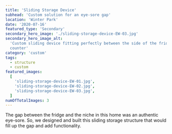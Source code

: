 ```yaml
---
title: 'Sliding Storage Device'
subhead: 'Custom solution for an eye-sore gap'
location: 'Winter Park'
date: '2020-07-16'
featured_type: 'Secondary'
secondary_hero_image: './sliding-storage-device-EW-03.jpg'
secondary_hero_image_alt:
  'Custom sliding device fitting perfectly between the side of the fridge and
  counter'
category: 'custom'
tags:
  - structure
  - custom
featured_images:
  [
    'sliding-storage-device-EW-01.jpg',
    'sliding-storage-device-EW-02.jpg',
    'sliding-storage-device-EW-03.jpg',
  ]
numOfTotalImages: 3
---
```


The gap between the fridge and the niche in this home was an authentic eye-sore.
So, we designed and built this sliding storage structure that would fill up the
gap and add functionality.
